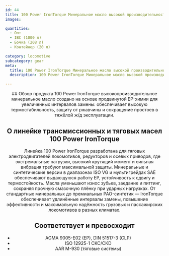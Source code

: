 ```yaml
---
id: 44
title: 100 Power IronTorque Минеральное масло высокой производительности
images:

quantities:
  - Опт
  - IBC (1000 л)
  - Бочка (208 л)
  - Контейнер (20 л)

category: locomotive
subcategory: gear
meta:
  title: 100 Power IronTorque Минеральное масло высокой производительности | Премиальное масло для редукторов и тяговых узлов локомотивов
  description: 100 Power IronTorque Минеральное масло высокой производительности — премиальная смазка для тяговых систем локомотивов, редукторов и осевых приводов. Благодаря современной EP-химии обеспечивает выдающуюся термостабильность, защиту от коррозии и износа, а также увеличенные интервалы смены. Соответствует требованиям AGMA 9005-E02, DIN 51517-3, ISO 12925-1 CKC/CKD и AAR M-930 для надёжной работы при высоких нагрузках и сильной вибрации.

---
```


<Header>
  ## Обзор продукта
100 Power IronTorque высокопроизводительное минеральное масло
создано на основе продвинутой EP-химии для увеличенных интервалов
замены: обеспечивает высокую термостабильность, защиту от ржавчины
и сокращение простоев в тяжёлой ж/д эксплуатации.

## О линейке трансмиссионных и тяговых масел 100 Power IronTorque
Линейка 100 Power IronTorque разработана для тяговых электродвигателей локомотивов, редукторов и осевых приводов, где экстремальные нагрузки, высокий крутящий момент и сильная вибрация требуют максимальной защиты. Минеральные и синтетические версии в диапазонах ISO VG и мультигрейдах SAE обеспечивают выдающуюся работу EP, устойчивость к сдвигу и термостойкость. Масла уменьшают износ зубьев, заедание и питтинг, сохраняя прочную смазочную плёнку при ударных нагрузках. От стандартных минеральных до премиальных PAO-синтетик — IronTorque обеспечивает удлинённые интервалы замены, повышение эффективности и максимальную надёжность грузовых и пассажирских локомотивов в разных климатах.

  ## Соответствует и превосходит
  - AGMA 9005-E02 (EP), DIN 51517-3 (CLP)
  - ISO 12925-1 CKC/CKD
  - AAR M-930 (тяговые системы)

</Header>
